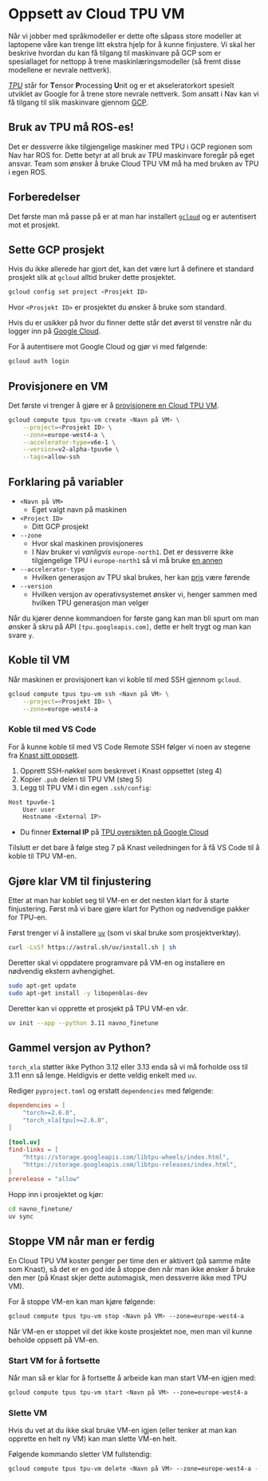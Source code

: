 # Oppsett av Cloud TPU VM

Når vi jobber med språkmodeller er dette ofte såpass store modeller at laptopene
våre kan trenge litt ekstra hjelp for å kunne finjustere. Vi skal her beskrive
hvordan du kan få tilgang til maskinvare på GCP som er spesiallaget for nettopp
å trene maskinlæringsmodeller (så fremt disse modellene er nevrale nettverk).

[_TPU_](https://en.wikipedia.org/wiki/Tensor_Processing_Unit) står for
**T**ensor **P**rocessing **U**nit og er et akseleratorkort spesielt utviklet av
Google for å trene store nevrale nettverk. Som ansatt i Nav kan vi få tilgang
til slik maskinvare gjennom [GCP](https://console.cloud.google.com/).

::: {.callout-warning}
## Bruk av TPU må ROS-es!

Det er dessverre ikke tilgjengelige maskiner med TPU i GCP regionen som Nav har
ROS for. Dette betyr at all bruk av TPU maskinvare foregår på eget ansvar. Team
som ønsker å bruke Cloud TPU VM må ha med bruken av TPU i egen ROS.
:::

## Forberedelser

Det første man må passe på er at man har installert
[`gcloud`](https://cloud.google.com/sdk/docs/install-sdk) og er autentisert mot
et prosjekt.

::: {.callout-tip collapse="true"}
## Sette GCP prosjekt

Hvis du ikke allerede har gjort det, kan det være lurt å definere et standard
prosjekt slik at `gcloud` alltid bruker dette prosjektet.

```bash
gcloud config set project <Prosjekt ID>
```

Hvor `<Prosjekt ID>` er prosjektet du ønsker å bruke som standard.

Hvis du er usikker på hvor du finner dette står det øverst til venstre når du
logger inn på [Google Cloud](https://console.cloud.google.com).
:::

For å autentisere mot Google Cloud og gjør vi med følgende:

```bash
gcloud auth login
```

## Provisjonere en VM

Det første vi trenger å gjøre er å [provisjonere en Cloud TPU
VM](https://console.cloud.google.com/compute/tpus?inv=1&invt=AbrYZQ).

```bash
gcloud compute tpus tpu-vm create <Navn på VM> \
    --project=<Prosjekt ID> \
    --zone=europe-west4-a \
    --accelerator-type=v6e-1 \
    --version=v2-alpha-tpuv6e \
    --tags=allow-ssh
```

::: {.callout collapse="true"}
## Forklaring på variabler

- `<Navn på VM>`
    - Eget valgt navn på maskinen
- `<Project ID>`
    - Ditt GCP prosjekt
- `--zone`
    - Hvor skal maskinen provisjoneres
    - I Nav bruker vi _vanligvis_ `europe-north1`. Det er dessverre ikke
    tilgjengelige TPU i `europe-north1` så vi må bruke [en
    annen](https://cloud.google.com/tpu/docs/regions-zones)
- `--accelerator-type`
    - Hvilken generasjon av TPU skal brukes, her kan
    [pris](https://cloud.google.com/tpu?hl=en#pricing) være førende
- `--version`
    - Hvilken versjon av operativsystemet ønsker vi, henger sammen med hvilken
    TPU generasjon man velger
:::

Når du kjører denne kommandoen for første gang kan man bli spurt om man ønsker å
skru på API `[tpu.googleapis.com]`, dette er helt trygt og man kan svare `y`.

## Koble til VM

Når maskinen er provisjonert kan vi koble til med SSH gjennom `gcloud`.

```bash
gcloud compute tpus tpu-vm ssh <Navn på VM> \
    --project=<Prosjekt ID> \
    --zone=europe-west4-a
```

### Koble til med VS Code

For å kunne koble til med VS Code Remote SSH følger vi noen av stegene fra
[Knast sitt
oppsett](https://docs.knada.io/analyse/knast/kom-i-gang/#flgende-ma-gjres-pa-lokal-maskin-for-a-koble-vs-code-til-knast).

1. Opprett SSH-nøkkel som beskrevet i Knast oppsettet (steg 4)
1. Kopier `.pub` delen til TPU VM (steg 5)
1. Legg til TPU VM i din egen `.ssh/config`:
```bash
Host tpuv6e-1
    User user
    Hostname <External IP>
```
- Du finner **External IP** på [TPU oversikten på Google
Cloud](https://console.cloud.google.com/compute/tpus)

Tilslutt er det bare å følge steg 7 på Knast veiledningen for å få VS Code til å
koble til TPU VM-en.

## Gjøre klar VM til finjustering

Etter at man har koblet seg til VM-en er det nesten klart for å starte
finjustering. Først må vi bare gjøre klart for Python og nødvendige pakker for
TPU-en.

Først trenger vi å installere [`uv`](https://docs.astral.sh/uv/) (som vi skal
bruke som prosjektverktøy).

```bash
curl -LsSf https://astral.sh/uv/install.sh | sh
```

Deretter skal vi oppdatere programvare på VM-en og installere en nødvendig
ekstern avhengighet.

```bash
sudo apt-get update
sudo apt-get install -y libopenblas-dev
```

Deretter kan vi opprette et prosjekt på TPU VM-en vår.

```bash
uv init --app --python 3.11 navno_finetune
```

::: {.callout-tip collapse="true"}
## Gammel versjon av Python?

`torch_xla` støtter ikke Python 3.12 eller 3.13 enda så vi må forholde oss
til 3.11 enn så lenge. Heldigvis er dette veldig enkelt med `uv`.
:::

Rediger `pyproject.toml` og erstatt `dependencies` med følgende:

```toml
dependencies = [
    "torch>=2.6.0",
    "torch_xla[tpu]>=2.6.0",
]

[tool.uv]
find-links = [
    "https://storage.googleapis.com/libtpu-wheels/index.html",
    "https://storage.googleapis.com/libtpu-releases/index.html",
]
prerelease = "allow"
```

Hopp inn i prosjektet og kjør:

```bash
cd navno_finetune/
uv sync
```

## Stoppe VM når man er ferdig

En Cloud TPU VM koster penger per time den er aktivert (på samme måte som
Knast), så det er en god ide å stoppe den når man ikke ønsker å bruke den mer
(på Knast skjer dette automagisk, men dessverre ikke med TPU VM).

For å stoppe VM-en kan man kjøre følgende:

```bash
gcloud compute tpus tpu-vm stop <Navn på VM> --zone=europe-west4-a
```

Når VM-en er stoppet vil det ikke koste prosjektet noe, men man vil kunne
beholde oppsett på VM-en.

### Start VM for å fortsette

Når man så er klar for å fortsette å arbeide kan man start VM-en igjen med:

```bash
gcloud compute tpus tpu-vm start <Navn på VM> --zone=europe-west4-a
```

### Slette VM

Hvis du vet at du ikke skal bruke VM-en igjen (eller tenker at man kan opprette
en helt ny VM) kan man slette VM-en helt.

Følgende kommando sletter VM fullstendig:

```bash
gcloud compute tpus tpu-vm delete <Navn på VM> --zone=europe-west4-a --quiet
```
